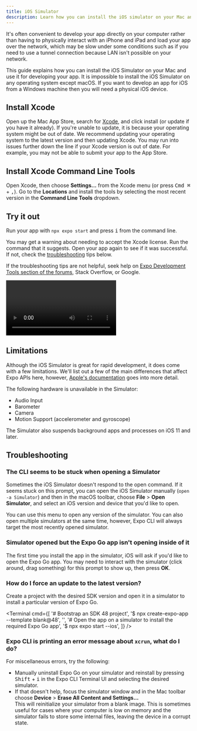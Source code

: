 ```yaml
---
title: iOS Simulator
description: Learn how you can install the iOS simulator on your Mac and use it to develop your app.
---
```



It's often convenient to develop your app directly on your computer rather than having to physically interact with an iPhone and iPad and load your app over the network, which may be slow under some conditions such as if you need to use a tunnel connection because LAN isn't possible on your network.

This guide explains how you can install the iOS Simulator on your Mac and use it for developing your app. It is impossible to install the iOS Simulator on any operating system except macOS. If you want to develop an app for iOS from a Windows machine then you will need a physical iOS device.

<Step label="1">

## Install Xcode

Open up the Mac App Store, search for [Xcode](https://apps.apple.com/us/app/xcode/id497799835), and click install (or update if you have it already). If you're unable to update, it is because your operating system might be out of date. We recommend updating your operating system to the latest version and then updating Xcode. You may run into issues further down the line if your Xcode version is out of date. For example, you may not be able to submit your app to the App Store.

</Step>

<Step label="2">

## Install Xcode Command Line Tools

Open Xcode, then choose **Settings...** from the Xcode menu (or press <kbd>Cmd ⌘</kbd> + <kbd>,</kbd>). Go to the **Locations** and install the tools by selecting the most recent version in the **Command Line Tools** dropdown.

<ImageSpotlight alt="Xcode preferences" src="/static/images/ios-simulator/xcode-command-line.png" />

</Step>

<Step label="3">

## Try it out

Run your app with `npx expo start` and press <kbd>i</kbd> from the command line.

You may get a warning about needing to accept the Xcode license. Run the command that it suggests. Open your app again to see if it was successful. If not, check the [troubleshooting](#troubleshooting) tips below.

If the troubleshooting tips are not helpful, seek help on [Expo Development Tools section of the forums](https://forums.expo.dev/c/expo-dev-tools), Stack Overflow, or Google.

<Video file="open-in-ios-simulator.mp4" />

You can also press <kbd>Shift</kbd> + <kbd>i</kbd> in the Expo CLI to interactively select a simulator to open.

<ImageSpotlight
  alt="List of iOS Simulators in the Expo CLI UI."
  src="/static/images/ios-simulator/simulators-list.png"
/>

</Step>

## Limitations

Although the iOS Simulator is great for rapid development, it does come with a few limitations. We'll list out a few of the main differences that affect Expo APIs here, however, [Apple's documentation](https://help.apple.com/simulator/mac/current/#/devb0244142d) goes into more detail.

The following hardware is unavailable in the Simulator:

- Audio Input
- Barometer
- Camera
- Motion Support (accelerometer and gyroscope)

The Simulator also suspends background apps and processes on iOS 11 and later.

## Troubleshooting

### The CLI seems to be stuck when opening a Simulator

Sometimes the iOS Simulator doesn't respond to the open command. If it seems stuck on this prompt, you can open the iOS Simulator manually (`open -a Simulator`) and then in the macOS toolbar, choose **File** &gt; **Open Simulator**, and select an iOS version and device that you'd like to open.

<ImageSpotlight
  alt="Opening a simulator manually from the macOS toolbar."
  src="/static/images/ios-simulator/open-simulator-manually.png"
/>

You can use this menu to open any version of the simulator. You can also open multiple simulators at the same time, however, Expo CLI will always target the most recently opened simulator.

### Simulator opened but the Expo Go app isn't opening inside of it

The first time you install the app in the simulator, iOS will ask if you'd like to open the Expo Go app. You may need to interact with the simulator (click around, drag something) for this prompt to show up, then press **OK**.

### How do I force an update to the latest version?

Create a project with the desired SDK version and open it in a simulator to install a particular version of Expo Go.

<Terminal
  cmd={[
    '# Bootstrap an SDK 48 project',
    '$ npx create-expo-app --template blank@48',
    '',
    '# Open the app on a simulator to install the required Expo Go app',
    '$ npx expo start --ios',
  ]}
/>

### Expo CLI is printing an error message about `xcrun`, what do I do?

For miscellaneous errors, try the following:

- Manually uninstall Expo Go on your simulator and reinstall by pressing <kbd>Shift</kbd> + <kbd>i</kbd> in the Expo CLI Terminal UI and selecting the desired simulator.
- If that doesn't help, focus the simulator window and in the Mac toolbar choose **Device** &gt; **Erase All Content and Settings...**<br/>
  This will reinitialize your simulator from a blank image. This is sometimes useful for cases where your computer is low on memory and the simulator fails to store some internal files, leaving the device in a corrupt state.
